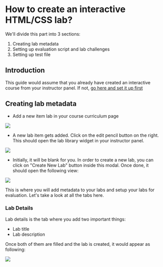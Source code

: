 # How to create an interactive HTML/CSS lab?

We'll divide this part into 3 sections:

1. Creating lab metadata
2. Setting up evaluation script and lab challenges
3. Setting up test file

## Introduction

This guide would assume that you already have created an interactive course from your instructor panel. If not, [go here and set it up first](https://codedamn.com/instructor/interactive-courses)

## Creating lab metadata

-   Add a new item lab in your course curriculum page

![](../../public/images/lab-arrow.png)

-   A new lab item gets added. Click on the edit pencil button on the right. This should open the lab library widget in your instructor panel.

![](../../public/images/lab-library.png)

-   Initially, it will be blank for you. In order to create a new lab, you can click on "Create New Lab" button inside this modal. Once done, it should open the following view:

![](../../public/images/lab-view.png)

This is where you will add metadata to your labs and setup your labs for evaluation. Let's take a look at all the tabs here.

### Lab Details

Lab details is the tab where you add two important things:

-   Lab title
-   Lab description

Once both of them are filled and the lab is created, it would appear as following:

![](../../public/images/lab-details.png)
